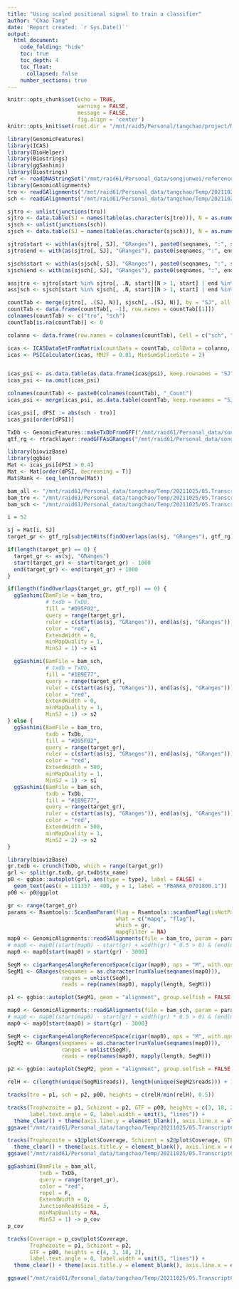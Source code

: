 ```yaml
---
title: "Using scaled positional signal to train a classifier"
author: "Chao Tang"
date: 'Report created: `r Sys.Date()`'
output:
  html_document:
    code_folding: "hide"
    toc: true
    toc_depth: 4
    toc_float:
      collapsed: false
    number_sections: true
---
```


```r
knitr::opts_chunk$set(echo = TRUE,
                      warning = FALSE,
                      message = FALSE,
                      fig.align = 'center')
knitr::opts_knit$set(root.dir = "/mnt/raid5/Personal/tangchao/project/Nanopore/BarcodeDecomplex")
```


```r
library(GenomicFeatures)
library(ICAS)
library(BioHelper)
library(Biostrings)
library(ggSashimi)
library(Biostrings)
ref <- readDNAStringSet("/mnt/raid61/Personal_data/songjunwei/reference/plasmoDB/PlasmoDB-53_PbergheiANKA_Genome.fasta")
library(GenomicAlignments)
tro <- readGAlignments("/mnt/raid61/Personal_data/tangchao/Temp/20211025/05.TranscriptClean/tro.minimap2genome.bam")
sch <- readGAlignments("/mnt/raid61/Personal_data/tangchao/Temp/20211025/05.TranscriptClean/sch.minimap2genome.bam")

sjtro <- unlist(junctions(tro))
sjtro <- data.table(SJ = names(table(as.character(sjtro))), N = as.numeric(table(as.character(sjtro))))
sjsch <- unlist(junctions(sch))
sjsch <- data.table(SJ = names(table(as.character(sjsch))), N = as.numeric(table(as.character(sjsch))))

sjtro$start <- with(as(sjtro[, SJ], "GRanges"), paste0(seqnames, ":", start))
sjtro$end <- with(as(sjtro[, SJ], "GRanges"), paste0(seqnames, ":", end))

sjsch$start <- with(as(sjsch[, SJ], "GRanges"), paste0(seqnames, ":", start))
sjsch$end <- with(as(sjsch[, SJ], "GRanges"), paste0(seqnames, ":", end))

assjtro <- sjtro[start %in% sjtro[, .N, start][N > 1, start] | end %in% sjtro[, .N, end][N > 1, end]]
assjsch <- sjsch[start %in% sjsch[, .N, start][N > 1, start] | end %in% sjsch[, .N, end][N > 1, end]]

countTab <- merge(sjtro[, .(SJ, N)], sjsch[, .(SJ, N)], by = "SJ", all = TRUE)
countTab <- data.frame(countTab[, -1], row.names = countTab[[1]])
colnames(countTab) <- c("tro", "sch")
countTab[is.na(countTab)] <- 0

colanno <- data.frame(row.names = colnames(countTab), Cell = c("sch", "tro"))

icas <- ICASDataSetFromMatrix(countData = countTab, colData = colanno, design = "Cell")
icas <- PSICalculater(icas, MMJF = 0.01, MinSumSpliceSite = 2)


icas_psi <- as.data.table(as.data.frame(icas@psi), keep.rownames = "SJ")
icas_psi <- na.omit(icas_psi)

colnames(countTab) <- paste0(colnames(countTab), "_Count")
icas_psi <- merge(icas_psi, as.data.table(countTab, keep.rownames = "SJ"), by = "SJ")

icas_psi[, dPSI := abs(sch - tro)]
icas_psi[order(dPSI)]
```

```r
TxDb <- GenomicFeatures::makeTxDbFromGFF("/mnt/raid61/Personal_data/songjunwei/reference/plasmoDB/PlasmoDB-53_PbergheiANKA.gff")
gtf_rg <- rtracklayer::readGFFAsGRanges("/mnt/raid61/Personal_data/songjunwei/reference/plasmoDB/PlasmoDB-53_PbergheiANKA.gff")
```

```r
library(biovizBase)
library(ggbio)
Mat <- icas_psi[dPSI > 0.4]
Mat <- Mat[order(dPSI, decreasing = T)]
Mat$Rank <- seq_len(nrow(Mat))

bam_all <- "/mnt/raid61/Personal_data/tangchao/Temp/20211025/05.TranscriptClean/all.minimap2genome.bam"
bam_tro <- "/mnt/raid61/Personal_data/tangchao/Temp/20211025/05.TranscriptClean/tro.minimap2genome.bam"
bam_sch <- "/mnt/raid61/Personal_data/tangchao/Temp/20211025/05.TranscriptClean/sch.minimap2genome.bam"
```

```r
i = 52

sj = Mat[i, SJ]
target_gr <- gtf_rg[subjectHits(findOverlaps(as(sj, "GRanges"), gtf_rg))]

if(length(target_gr) == 0) {
  target_gr <- as(sj, "GRanges")
  start(target_gr) <- start(target_gr) - 1000
  end(target_gr) <- end(target_gr) + 1000
}

if(length(findOverlaps(target_gr, gtf_rg)) == 0) {
  ggSashimi(BamFile = bam_tro,
            # txdb = TxDb,
            fill = "#D95F02",
            query = range(target_gr),
            ruler = c(start(as(sj, "GRanges")), end(as(sj, "GRanges"))),
            color = "red",
            ExtendWidth = 0,
            minMapQuality = 1,
            MinSJ = 1) -> s1

  ggSashimi(BamFile = bam_sch,
            # txdb = TxDb,
            fill = "#1B9E77",
            query = range(target_gr),
            ruler = c(start(as(sj, "GRanges")), end(as(sj, "GRanges"))),
            color = "red",
            ExtendWidth = 0,
            minMapQuality = 1,
            MinSJ = 1) -> s2
} else {
  ggSashimi(BamFile = bam_tro,
            txdb = TxDb, 
            fill = "#D95F02",
            query = range(target_gr),
            ruler = c(start(as(sj, "GRanges")), end(as(sj, "GRanges"))),
            color = "red",
            ExtendWidth = 500,
            minMapQuality = 1,
            MinSJ = 1) -> s1
  ggSashimi(BamFile = bam_sch,
            txdb = TxDb,
            fill = "#1B9E77",
            query = range(target_gr),
            ruler = c(start(as(sj, "GRanges")), end(as(sj, "GRanges"))),
            color = "red",
            ExtendWidth = 500,
            minMapQuality = 1,
            MinSJ = 2) -> s2
}
```


```r
library(biovizBase)
gr.txdb <- crunch(TxDb, which = range(target_gr))
grl <- split(gr.txdb, gr.txdb$tx_name)
p0 <- ggbio::autoplot(grl, aes(type = type), label = FALSE) + 
  geom_text(aes(x = 111357 - 400, y = 1, label = "PBANKA_0701800.1"))
p00 <- p0@ggplot
```


```r
gr <- range(target_gr)
params <- Rsamtools::ScanBamParam(flag = Rsamtools::scanBamFlag(isNotPassingQualityControls = FALSE),
                                  what = c("mapq", "flag"),
                                  which = gr,
                                  mapqFilter = NA)
map0 <- GenomicAlignments::readGAlignments(file = bam_tro, param = params, use.names = TRUE)
# map0 <- map0[(start(map0) - start(gr) + width(gr) * 0.5 > 0) & (end(map0) - end(gr) - width(gr) * 0.5 < 0)]
map0 <- map0[start(map0) > start(gr) - 3000]

SegM <- cigarRangesAlongReferenceSpace(cigar(map0), ops = "M", with.ops = TRUE, pos = start(map0))
SegM1 <- GRanges(seqnames = as.character(runValue(seqnames(map0))),
                 ranges = unlist(SegM),
                 reads = rep(names(map0), mapply(length, SegM)))

p1 <- ggbio::autoplot(SegM1, geom = "alignment", group.selfish = FALSE, ylab = NULL, legend = FALSE, which = gr, fill = "#D95F02", colour = "#D95F02")

map0 <- GenomicAlignments::readGAlignments(file = bam_sch, param = params, use.names = TRUE)
# map0 <- map0[(start(map0) - start(gr) + width(gr) * 0.5 > 0) & (end(map0) - end(gr) - width(gr) * 0.5 < 0)]
map0 <- map0[start(map0) > start(gr) - 3000]

SegM <- cigarRangesAlongReferenceSpace(cigar(map0), ops = "M", with.ops = TRUE, pos = start(map0))
SegM2 <- GRanges(seqnames = as.character(runValue(seqnames(map0))),
                 ranges = unlist(SegM),
                 reads = rep(names(map0), mapply(length, SegM)))

p2 <- ggbio::autoplot(SegM2, geom = "alignment", group.selfish = FALSE, ylab = NULL, legend = FALSE, which = gr, fill = "#1B9E77", colour = "#1B9E77")
```

```r
relH <- c(length(unique(SegM1$reads)), length(unique(SegM2$reads))) + 1

tracks(tro = p1, sch = p2, p00, heights = c(relH/min(relH), 0.5))
```

```r
tracks(Trophozoite = p1, Schizont = p2, GTF = p00, heights = c(3, 18, 2),
       label.text.angle = 0, label.width = unit(5, "lines")) +
  theme_clear() + theme(axis.line.y = element_blank(), axis.line.x = element_blank())
ggsave("/mnt/raid61/Personal_data/tangchao/Temp/20211025/05.TranscriptClean/AS_Case_PBANKA_0701800_V2.pdf", width = 9, height = 3)
```


```r
tracks(Trophozoite = s1@plot$Coverage, Schizont = s2@plot$Coverage, GTF = p00, heights = c(1, 1, 0.2)) +
  theme_clear() + theme(axis.title.y = element_blank(), axis.line.x = element_blank())
ggsave("/mnt/raid61/Personal_data/tangchao/Temp/20211025/05.TranscriptClean/AS_Case_Sashimi_PBANKA_0701800_V2.pdf", width = 9, height = 3)
```


```r
ggSashimi(BamFile = bam_all,
          txdb = TxDb,
          query = range(target_gr),
          color = "red", 
          repel = F, 
          ExtendWidth = 0, 
          JunctionReadsSize = 3,
          minMapQuality = NA,
          MinSJ = 1) -> p_cov
p_cov
```

```r
tracks(Coverage = p_cov@plot$Coverage, 
       Trophozoite = p1, Schizont = p2,
       GTF = p00, heights = c(4, 3, 18, 2), 
       label.text.angle = 0, label.width = unit(5, "lines")) +
  theme_clear() + theme(axis.title.y = element_blank(), axis.line.x = element_blank())

ggsave("/mnt/raid61/Personal_data/tangchao/Temp/20211025/05.TranscriptClean/AS_Case_Sashimi_PBANKA_0701800_V3.pdf", width = 12, height = 4)
```






















